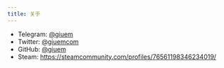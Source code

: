 ```yaml
---
title: 关于
---
```


* Telegram: [@giuem](https://t.me/giuem)
* Twitter: [@giuemcom](https://twitter.com/giuemcom)
* GitHub: [@giuem](https://github.com/giuem)
* Steam: https://steamcommunity.com/profiles/76561198346234019/
